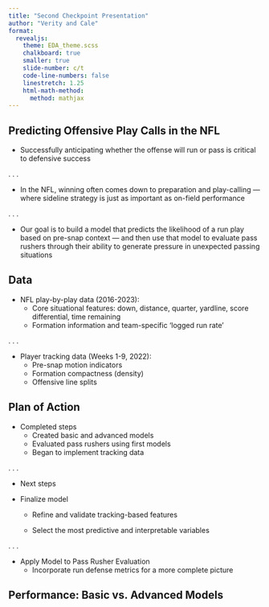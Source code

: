 ```yaml
---
title: "Second Checkpoint Presentation"
author: "Verity and Cale"
format:
  revealjs:
    theme: EDA_theme.scss
    chalkboard: true
    smaller: true
    slide-number: c/t
    code-line-numbers: false
    linestretch: 1.25
    html-math-method:
      method: mathjax
---
```


## Predicting Offensive Play Calls in the NFL

* Successfully anticipating whether the offense will run or pass is critical to defensive success

. . . 

* In the NFL, winning often comes down to preparation and play-calling — where sideline strategy is just as important as on-field performance

. . . 

* Our goal is to build a model that predicts the likelihood of a run play based on pre-snap context — and then use that model to evaluate pass rushers through their ability to generate pressure in unexpected passing situations

## Data

* NFL play-by-play data (2016-2023):
  <ul> <li>Core situational features: down, distance, quarter, yardline, score differential, time remaining</li> <li>Formation information and team-specific 'logged run rate'</li> </ul>

. . .

* Player tracking data (Weeks 1-9, 2022):
  <ul> <li>Pre-snap motion indicators</li> <li>Formation compactness (density)</li> <li>Offensive line splits</li> </ul>
  
## Plan of Action

* Completed steps
  <ul>
      <li>Created basic and advanced models</li>
      <li>Evaluated pass rushers using first models</li>
      <li>Began to implement tracking data</li>
  </ul>

. . .

* Next steps

* Finalize model
  <ul> <li>Refine and validate tracking-based features</li> <li>Select the most predictive and interpretable variables</li> </ul>
  
. . .

* Apply Model to Pass Rusher Evaluation
  <ul> <li>Incorporate run defense metrics for a more complete picture</li> </ul>

## Performance: Basic vs. Advanced Models






